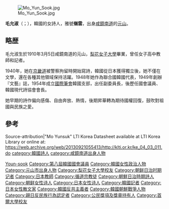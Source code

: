 [[File:Mo_Yun_Sook.jpg|thumb]]

'''毛允淑'''（{{lang-ko|모윤숙}}；{{bd|1910年|3月5日|1990年|6月7日}}），韓國的女詩人，雅號'''嶺雲'''，出身[[咸鏡南道|咸鏡南道]]的[[元山|元山]]。

==略歴==
毛允淑生於1910年3月5日咸鏡南道的元山，[[梨花女子大學|梨花女子大學]]畢業，曾任女子高中教師和記者。

1940年，她在[[京畿道|京畿道]]被警察拘留時開始寫詩，韓國從日本獲得獨立後，她不僅在文學，還在各種其他領域保持活躍。1948年她作為聯合國韓國代表，1949年創辦『文藝』誌，1954年成立[[國際筆會|國際筆會]]韓國支部，出任副委員長，後歷任國會議員、韓國現代詩協會會長。

她早期的詩作偏向感傷、自由奔放、熱情，後期昇華轉為期待國權回復，鼓吹對祖國與民族之愛。

==參考==
Source-attribution|"Mo Yunsuk" LTI Korea Datasheet available at LTI Korea Library or online at: https://web.archive.org/web/20130921055413/http://klti.or.kr/ke_04_03_011.do
[[Category:毛姓|Youn-sook]]
[[category:韓國詩人|category:韓國詩人]]
[[category:咸鏡南道出身人物|category:咸鏡南道出身人物]]
[[Category:第八屆韓國國會議員|Category:第八屆韓國國會議員]]
[[Category:韓國女性政治人物|Category:韓國女性政治人物]]
[[Category:元山市出身人物|Category:元山市出身人物]]
[[Category:梨花女子大學校友|Category:梨花女子大學校友]]
[[Category:朝鲜日治时期记者|Category:朝鲜日治时期记者]]
[[Category:日本教師|Category:日本教師]]
[[Category:循道宗教徒|Category:循道宗教徒]]
[[Category:朝鮮日治時期詩人|Category:朝鮮日治時期詩人]]
[[Category:朝鲜女性诗人|Category:朝鲜女性诗人]]
[[Category:日本女性诗人|Category:日本女性诗人]]
[[Category:韓國記者|Category:韓國記者]]
[[Category:日本女性散文家|Category:日本女性散文家]]
[[Category:韓國反共主義者|Category:韓國反共主義者]]
[[Category:韓國朝鮮戰爭人物|Category:韓國朝鮮戰爭人物]]
[[Category:親日反民族行為認定者|Category:親日反民族行為認定者]]
[[Category:公民獎項及獎章持有人|Category:公民獎項及獎章持有人]]
[[Category:首爾大學校友|Category:首爾大學校友]]